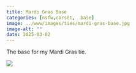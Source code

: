 ```yaml
---
title: Mardi Gras Base
categories: [nsfw,corset,  base]
image: ../www/images/ties/mardi-gras-base.jpg
image-alt: ""
date: 2025-03-02
---
```


The base for my Mardi Gras tie.

![](../www/images/ties/mardi-gras-base.jpg)

